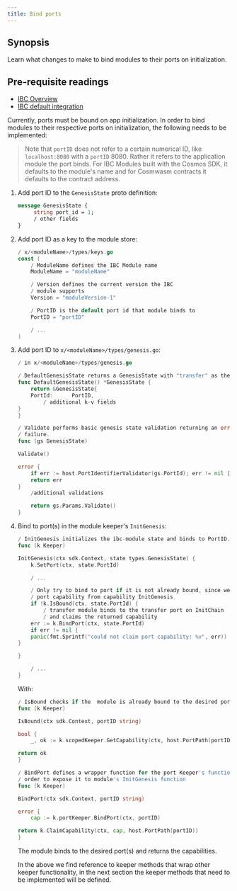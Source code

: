 ```yaml
---
title: Bind ports
---
```


## Synopsis

Learn what changes to make to bind modules to their ports on initialization.

<Note>

## Pre-requisite readings

- [IBC Overview](/ibc/v4.6.x/ibc/overview)
- [IBC default integration](/ibc/v4.6.x/ibc/integration)

</Note>
Currently, ports must be bound on app initialization. In order to bind modules to their respective ports on initialization, the following needs to be implemented:

> Note that `portID` does not refer to a certain numerical ID, like `localhost:8080` with a `portID` 8080. Rather it refers to the application module the port binds. For IBC Modules built with the Cosmos SDK, it defaults to the module's name and for Cosmwasm contracts it defaults to the contract address.

1. Add port ID to the `GenesisState` proto definition:

   ```protobuf
   message GenesisState {
        string port_id = 1;
        / other fields
   }
   ```

2. Add port ID as a key to the module store:

   ```go expandable
   / x/<moduleName>/types/keys.go
   const (
       / ModuleName defines the IBC Module name
       ModuleName = "moduleName"

       / Version defines the current version the IBC
       / module supports
       Version = "moduleVersion-1"

       / PortID is the default port id that module binds to
       PortID = "portID"

       / ...
   )
   ```

3. Add port ID to `x/<moduleName>/types/genesis.go`:

   ```go expandable
   / in x/<moduleName>/types/genesis.go

   / DefaultGenesisState returns a GenesisState with "transfer" as the default PortID.
   func DefaultGenesisState() *GenesisState {
       return &GenesisState{
       PortId:      PortID,
           / additional k-v fields
   }
   }

   / Validate performs basic genesis state validation returning an error upon any
   / failure.
   func (gs GenesisState)

   Validate()

   error {
       if err := host.PortIdentifierValidator(gs.PortId); err != nil {
       return err
   }
       /additional validations

       return gs.Params.Validate()
   }
   ```

4. Bind to port(s) in the module keeper's `InitGenesis`:

   ```go expandable
   / InitGenesis initializes the ibc-module state and binds to PortID.
   func (k Keeper)

   InitGenesis(ctx sdk.Context, state types.GenesisState) {
       k.SetPort(ctx, state.PortId)

       / ...

       / Only try to bind to port if it is not already bound, since we may already own
       / port capability from capability InitGenesis
       if !k.IsBound(ctx, state.PortId) {
           / transfer module binds to the transfer port on InitChain
           / and claims the returned capability
       err := k.BindPort(ctx, state.PortId)
       if err != nil {
       panic(fmt.Sprintf("could not claim port capability: %v", err))
   }

   }

       / ...
   }
   ```

   With:

   ```go expandable
   / IsBound checks if the  module is already bound to the desired port
   func (k Keeper)

   IsBound(ctx sdk.Context, portID string)

   bool {
       _, ok := k.scopedKeeper.GetCapability(ctx, host.PortPath(portID))

   return ok
   }

   / BindPort defines a wrapper function for the port Keeper's function in
   / order to expose it to module's InitGenesis function
   func (k Keeper)

   BindPort(ctx sdk.Context, portID string)

   error {
       cap := k.portKeeper.BindPort(ctx, portID)

   return k.ClaimCapability(ctx, cap, host.PortPath(portID))
   }
   ```

   The module binds to the desired port(s) and returns the capabilities.

   In the above we find reference to keeper methods that wrap other keeper functionality, in the next section the keeper methods that need to be implemented will be defined.
